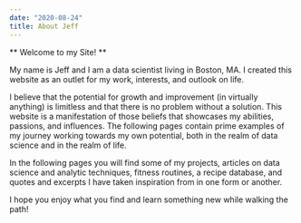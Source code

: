 ```yaml
---
date: "2020-08-24"
title: About Jeff
---
```


** Welcome to my Site! **

My name is Jeff and I am a data scientist living in Boston, MA. I created this website as an outlet for my work, interests, and outlook on life. 

I believe that the potential for growth and improvement (in virtually anything) is limitless and that there is no problem without a solution. This website is a manifestation of those beliefs that showcases my abilities, passions, and influences. The following pages contain prime examples of my journey working towards my own potential, both in the realm of data science and in the realm of life.

In the following pages you will find some of my projects, articles on data science and analytic techniques, fitness routines, a recipe database, and quotes and excerpts I have taken inspiration from in one form or another.

I hope you enjoy what you find and learn something new while walking the path!




